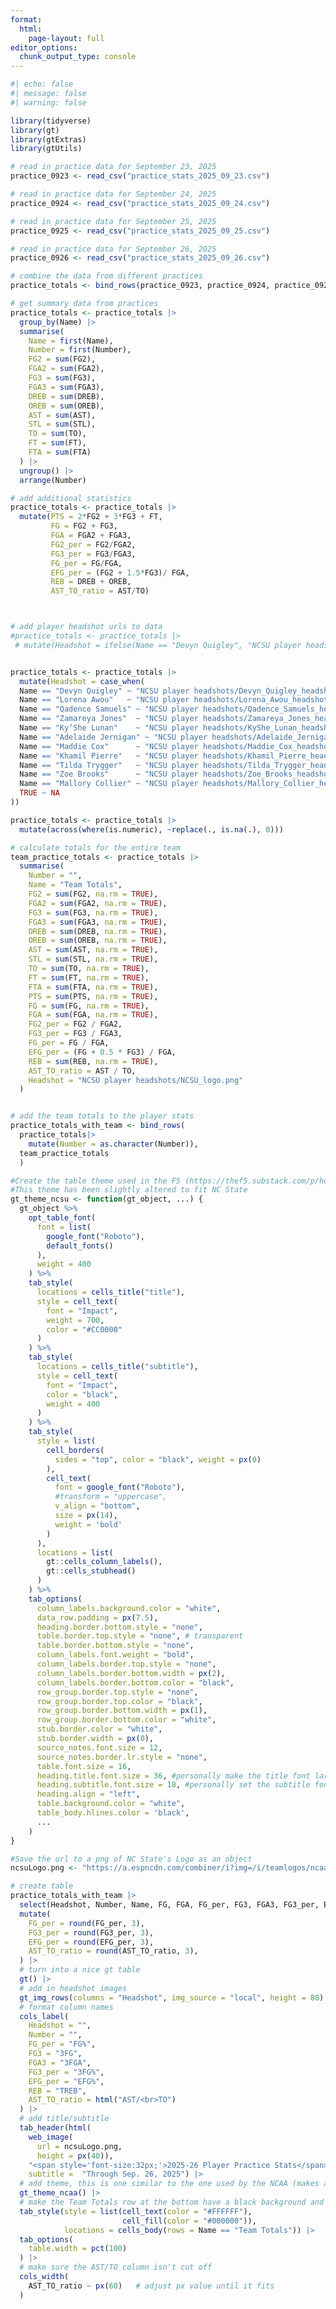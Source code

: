 ```yaml
---
format: 
  html:
    page-layout: full
editor_options: 
  chunk_output_type: console
---
```


```r
#| echo: false
#| message: false
#| warning: false

library(tidyverse)
library(gt)
library(gtExtras)
library(gtUtils)

# read in practice data for September 23, 2025
practice_0923 <- read_csv("practice_stats_2025_09_23.csv")

# read in practice data for September 24, 2025
practice_0924 <- read_csv("practice_stats_2025_09_24.csv")

# read in practice data for September 25, 2025
practice_0925 <- read_csv("practice_stats_2025_09_25.csv")

# read in practice data for September 26, 2025
practice_0926 <- read_csv("practice_stats_2025_09_26.csv")

# combine the data from different practices
practice_totals <- bind_rows(practice_0923, practice_0924, practice_0925, practice_0926) 

# get summary data from practices
practice_totals <- practice_totals |> 
  group_by(Name) |> 
  summarise(
    Name = first(Name), 
    Number = first(Number), 
    FG2 = sum(FG2), 
    FGA2 = sum(FGA2), 
    FG3 = sum(FG3), 
    FGA3 = sum(FGA3), 
    DREB = sum(DREB), 
    OREB = sum(OREB),
    AST = sum(AST), 
    STL = sum(STL),
    TO = sum(TO),
    FT = sum(FT), 
    FTA = sum(FTA)
  ) |> 
  ungroup() |> 
  arrange(Number)

# add additional statistics
practice_totals <- practice_totals |> 
  mutate(PTS = 2*FG2 + 3*FG3 + FT, 
         FG = FG2 + FG3, 
         FGA = FGA2 + FGA3, 
         FG2_per = FG2/FGA2, 
         FG3_per = FG3/FGA3, 
         FG_per = FG/FGA,
         EFG_per = (FG2 + 1.5*FG3)/ FGA, 
         REB = DREB + OREB, 
         AST_TO_ratio = AST/TO)



# add player headshot urls to data
#practice_totals <- practice_totals |> 
 # mutate(Headshot = ifelse(Name == "Devyn Quigley", "NCSU player headshots/Devyn_Quigley_headshot.png", ifelse(Name == "Lorena Awou", "NCSU player headshots/Lorena_Awou_headshot.png", ifelse(Name == "Qadence Samuels", "NCSU player headshots/Qadence_Samuels_headshot.png", ifelse(Name == "Zamareya Jones", "NCSU player headshots/Zamareya_Jones_headshot.png", ifelse(Name == "Ky’She Lunan", "NCSU player headshots/KyShe_Lunan_headshot.png", ifelse(Name == "Adelaide Jernigan", "NCSU player headshots/Adelaide_Jernigan_headshot.png", ifelse(Name == "Maddie Cox", "NCSU player headshots/Maddie_Cox_headshot.png", ifelse(Name == "Khamil Pierre", "NCSU player headshots/Khamil_Pierre_headshot.png", ifelse(Name == "Tilda Trygger", "NCSU player headshots/Tilda_Trygger_headshot.png", ifelse(Name == "Zoe Brooks", "NCSU player headshots/Zoe_Brooks_headshot.png", ifelse(Name == "Mallory Collier", "NCSU player headshots/Mallory_Collier_headshot.png", ""))))))))))))


practice_totals <- practice_totals |> 
  mutate(Headshot = case_when(
  Name == "Devyn Quigley" ~ "NCSU player headshots/Devyn_Quigley_headshot.png",
  Name == "Lorena Awou"   ~ "NCSU player headshots/Lorena_Awou_headshot.png",
  Name == "Qadence Samuels" ~ "NCSU player headshots/Qadence_Samuels_headshot.png",
  Name == "Zamareya Jones"  ~ "NCSU player headshots/Zamareya_Jones_headshot.png",
  Name == "Ky’She Lunan"    ~ "NCSU player headshots/KyShe_Lunan_headshot.png",
  Name == "Adelaide Jernigan" ~ "NCSU player headshots/Adelaide_Jernigan_headshot.png",
  Name == "Maddie Cox"      ~ "NCSU player headshots/Maddie_Cox_headshot.png",
  Name == "Khamil Pierre"   ~ "NCSU player headshots/Khamil_Pierre_headshot.png",
  Name == "Tilda Trygger"   ~ "NCSU player headshots/Tilda_Trygger_headshot.png",
  Name == "Zoe Brooks"      ~ "NCSU player headshots/Zoe_Brooks_headshot.png",
  Name == "Mallory Collier" ~ "NCSU player headshots/Mallory_Collier_headshot.png",
  TRUE ~ NA
))

practice_totals <- practice_totals |> 
  mutate(across(where(is.numeric), ~replace(., is.na(.), 0)))

# calculate totals for the entire team
team_practice_totals <- practice_totals |> 
  summarise(
    Number = "", 
    Name = "Team Totals", 
    FG2 = sum(FG2, na.rm = TRUE), 
    FGA2 = sum(FGA2, na.rm = TRUE), 
    FG3 = sum(FG3, na.rm = TRUE), 
    FGA3 = sum(FGA3, na.rm = TRUE), 
    DREB = sum(DREB, na.rm = TRUE), 
    OREB = sum(OREB, na.rm = TRUE), 
    AST = sum(AST, na.rm = TRUE), 
    STL = sum(STL, na.rm = TRUE), 
    TO = sum(TO, na.rm = TRUE), 
    FT = sum(FT, na.rm = TRUE), 
    FTA = sum(FTA, na.rm = TRUE), 
    PTS = sum(PTS, na.rm = TRUE), 
    FG = sum(FG, na.rm = TRUE), 
    FGA = sum(FGA, na.rm = TRUE), 
    FG2_per = FG2 / FGA2, 
    FG3_per = FG3 / FGA3, 
    FG_per = FG / FGA, 
    EFG_per = (FG + 0.5 * FG3) / FGA, 
    REB = sum(REB, na.rm = TRUE), 
    AST_TO_ratio = AST / TO, 
    Headshot = "NCSU player headshots/NCSU_logo.png"
  )


# add the team totals to the player stats
practice_totals_with_team <- bind_rows(
  practice_totals|> 
    mutate(Number = as.character(Number)), 
  team_practice_totals
  )

#Create the table theme used in the F5 (https://thef5.substack.com/p/how-to-positional-matchup-tables)
#This theme has been slightly altered to fit NC State
gt_theme_ncsu <- function(gt_object, ...) {
  gt_object %>%
    opt_table_font(
      font = list(
        google_font("Roboto"),
        default_fonts()
      ),
      weight = 400
    ) %>%
    tab_style(
      locations = cells_title("title"),
      style = cell_text(
        font = "Impact",
        weight = 700,
        color = "#CC0000"
      )
    ) %>%
    tab_style(
      locations = cells_title("subtitle"),
      style = cell_text(
        font = "Impact",
        color = "black",
        weight = 400
      )
    ) %>%
    tab_style(
      style = list(
        cell_borders(
          sides = "top", color = "black", weight = px(0)
        ),
        cell_text(
          font = google_font("Roboto"),
          #transform = "uppercase",
          v_align = "bottom",
          size = px(14),
          weight = 'bold'
        )
      ),
      locations = list(
        gt::cells_column_labels(),
        gt::cells_stubhead()
      )
    ) %>%
    tab_options(
      column_labels.background.color = "white",
      data_row.padding = px(7.5),
      heading.border.bottom.style = "none",
      table.border.top.style = "none", # transparent
      table.border.bottom.style = "none",
      column_labels.font.weight = "bold", 
      column_labels.border.top.style = "none",
      column_labels.border.bottom.width = px(2),
      column_labels.border.bottom.color = "black",
      row_group.border.top.style = "none",
      row_group.border.top.color = "black",
      row_group.border.bottom.width = px(1),
      row_group.border.bottom.color = "white",
      stub.border.color = "white",
      stub.border.width = px(0),
      source_notes.font.size = 12,
      source_notes.border.lr.style = "none",
      table.font.size = 16,
      heading.title.font.size = 36, #personally make the title font larger
      heading.subtitle.font.size = 18, #personally set the subtitle font size
      heading.align = "left",
      table.background.color = "white",
      table_body.hlines.color = 'black',
      ...
    )
}

#Save the url to a png of NC State's Logo as an object
ncsuLogo.png <- "https://a.espncdn.com/combiner/i?img=/i/teamlogos/ncaa/500/152.png&h=200&w=200" 

# create table
practice_totals_with_team |> 
  select(Headshot, Number, Name, FG, FGA, FG_per, FG3, FGA3, FG3_per, EFG_per, REB, OREB, AST, STL, TO, AST_TO_ratio) |> 
  mutate(
    FG_per = round(FG_per, 3), 
    FG3_per = round(FG3_per, 3), 
    EFG_per = round(EFG_per, 3), 
    AST_TO_ratio = round(AST_TO_ratio, 3), 
  ) |> 
  # turn into a nice gt table
  gt() |> 
  # add in headshot images
  gt_img_rows(columns = "Headshot", img_source = "local", height = 80) |> 
  # format column names
  cols_label(
    Headshot = "", 
    Number = "", 
    FG_per = "FG%", 
    FG3 = "3FG", 
    FGA3 = "3FGA", 
    FG3_per = "3FG%", 
    EFG_per = "EFG%",
    REB = "TREB",
    AST_TO_ratio = html("AST/<br>TO")
  ) |> 
  # add title/subtitle
  tab_header(html(
    web_image(
      url = ncsuLogo.png,
      height = px(40)), 
    "<span style='font-size:32px;'>2025-26 Player Practice Stats</span>"), # need to use this format to increase title font size
    subtitle =  "Through Sep. 26, 2025") |> 
  # add theme, this is one similar to the one used by the NCAA (makes all column names uppercase)
  gt_theme_ncaa() |> 
  # make the Team Totals row at the bottom have a black background and white text
  tab_style(style = list(cell_text(color = "#FFFFFF"),
                         cell_fill(color = "#000000")),
            locations = cells_body(rows = Name == "Team Totals")) |> 
  tab_options(
    table.width = pct(100)
  ) |> 
  # make sure the AST/TO column isn't cut off
  cols_width(
    AST_TO_ratio ~ px(60)   # adjust px value until it fits
  )
```
